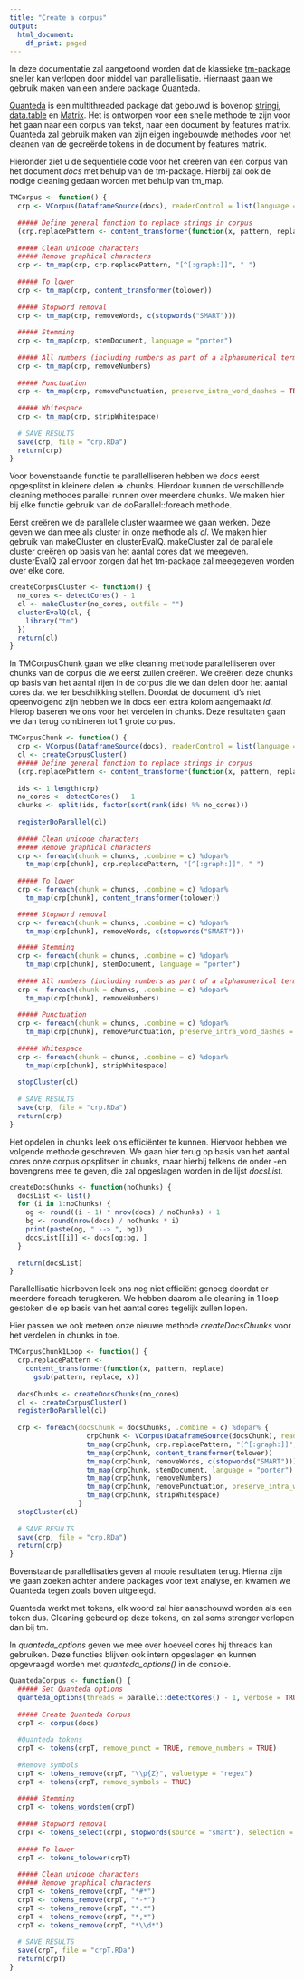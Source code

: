 ```yaml
---
title: "Create a corpus"
output:
  html_document:
    df_print: paged
---
```


In deze documentatie zal aangetoond worden dat de klassieke [tm-package]() sneller kan verlopen door middel van parallellisatie. Hiernaast gaan we gebruik maken van een andere package [Quanteda](https://cran.r-project.org/web/packages/quanteda/quanteda.pdf). 

[Quanteda](https://cran.r-project.org/web/packages/quanteda/quanteda.pdf) is een multithreaded package dat gebouwd is bovenop [stringi](), [data.table]() en [Matrix]().
Het is ontworpen voor een snelle methode te zijn voor het gaan naar een corpus van tekst, naar een document by features matrix.
Quanteda zal gebruik maken van zijn eigen ingebouwde methodes voor het cleanen van de gecreërde tokens in de document by features matrix.

Hieronder ziet u de sequentiele code voor het creëren van een corpus van het document *docs* met behulp van de tm-package.
Hierbij zal ook de nodige cleaning gedaan worden met behulp van tm_map.
```r
TMCorpus <- function() {
  crp <- VCorpus(DataframeSource(docs), readerControl = list(language = "en"))
  
  ##### Define general function to replace strings in corpus
  (crp.replacePattern <- content_transformer(function(x, pattern, replace) gsub(pattern, replace, x)))
  
  ##### Clean unicode characters
  ##### Remove graphical characters
  crp <- tm_map(crp, crp.replacePattern, "[^[:graph:]]", " ")
  
  ##### To lower
  crp <- tm_map(crp, content_transformer(tolower))
  
  ##### Stopword removal
  crp <- tm_map(crp, removeWords, c(stopwords("SMART")))
  
  ##### Stemming
  crp <- tm_map(crp, stemDocument, language = "porter")
  
  ##### All numbers (including numbers as part of a alphanumerical term)
  crp <- tm_map(crp, removeNumbers)
  
  ##### Punctuation
  crp <- tm_map(crp, removePunctuation, preserve_intra_word_dashes = TRUE)
  
  ##### Whitespace
  crp <- tm_map(crp, stripWhitespace)
  
  # SAVE RESULTS
  save(crp, file = "crp.RDa")
  return(crp)
}
```

Voor bovenstaande functie te parallelliseren hebben we *docs* eerst opgesplitst in kleinere delen => chunks.
Hierdoor kunnen de verschillende cleaning methodes parallel runnen over meerdere chunks.
We maken hier bij elke functie gebruik van de doParallel::foreach methode.

Eerst creëren we de parallele cluster waarmee we gaan werken. Deze geven we dan mee als cluster in onze methode als *cl*.
We maken hier gebruik van makeCluster en clusterEvalQ.
makeCluster zal de parallele cluster creëren op basis van het aantal cores dat we meegeven. 
clusterEvalQ zal ervoor zorgen dat het tm-package zal meegegeven worden over elke core.

```r
createCorpusCluster <- function() {
  no_cores <- detectCores() - 1 
  cl <- makeCluster(no_cores, outfile = "")
  clusterEvalQ(cl, {
    library("tm")
  })
  return(cl)
}
```

In TMCorpusChunk gaan we elke cleaning methode parallelliseren over chunks van de corpus die we eerst zullen creëren.
We creëren deze chunks op basis van het aantal rijen in de corpus die we dan delen door het aantal cores dat we ter beschikking stellen.
Doordat de document id's niet opeenvolgend zijn hebben we in docs een extra kolom aangemaakt *id*. Hierop baseren we ons voor het verdelen in chunks.
Deze resultaten gaan we dan terug combineren tot 1 grote corpus.
```r
TMCorpusChunk <- function() {
  crp <- VCorpus(DataframeSource(docs), readerControl = list(language = "en"))
  cl <- createCorpusCluster()
  ##### Define general function to replace strings in corpus
  (crp.replacePattern <- content_transformer(function(x, pattern, replace) gsub(pattern, replace, x)))
  
  ids <- 1:length(crp)
  no_cores <- detectCores() - 1
  chunks <- split(ids, factor(sort(rank(ids) %% no_cores)))
  
  registerDoParallel(cl)
  
  ##### Clean unicode characters
  ##### Remove graphical characters
  crp <- foreach(chunk = chunks, .combine = c) %dopar% 
    tm_map(crp[chunk], crp.replacePattern, "[^[:graph:]]", " ")
  
  ##### To lower
  crp <- foreach(chunk = chunks, .combine = c) %dopar%
    tm_map(crp[chunk], content_transformer(tolower))

  ##### Stopword removal
  crp <- foreach(chunk = chunks, .combine = c) %dopar%
    tm_map(crp[chunk], removeWords, c(stopwords("SMART")))

  ##### Stemming
  crp <- foreach(chunk = chunks, .combine = c) %dopar%
    tm_map(crp[chunk], stemDocument, language = "porter")
  
  ##### All numbers (including numbers as part of a alphanumerical term)
  crp <- foreach(chunk = chunks, .combine = c) %dopar%
    tm_map(crp[chunk], removeNumbers)
  
  ##### Punctuation
  crp <- foreach(chunk = chunks, .combine = c) %dopar%
    tm_map(crp[chunk], removePunctuation, preserve_intra_word_dashes = TRUE)
  
  ##### Whitespace
  crp <- foreach(chunk = chunks, .combine = c) %dopar%
    tm_map(crp[chunk], stripWhitespace)
  
  stopCluster(cl)
  
  # SAVE RESULTS
  save(crp, file = "crp.RDa")
  return(crp)
}

```

Het opdelen in chunks leek ons efficiënter te kunnen. Hiervoor hebben we volgende methode geschreven. We gaan hier terug op basis van het aantal cores onze corpus opsplitsen in chunks, maar hierbij telkens de onder -en bovengrens mee te geven, die zal opgeslagen worden in de lijst *docsList*.
```r
createDocsChunks <- function(noChunks) {
  docsList <- list()
  for (i in 1:noChunks) {
    og <- round((i - 1) * nrow(docs) / noChunks) + 1
    bg <- round(nrow(docs) / noChunks * i)
    print(paste(og, " --> ", bg))
    docsList[[i]] <- docs[og:bg, ]
  }
  
  return(docsList)
}
```

Parallellisatie hierboven leek ons nog niet efficiënt genoeg doordat er meerdere foreach terugkeren. We hebben daarom alle cleaning in 1 loop gestoken die op basis van het aantal cores tegelijk zullen lopen.

Hier passen we ook meteen onze nieuwe methode *createDocsChunks* voor het verdelen in chunks in toe.
```r
TMCorpusChunk1Loop <- function() {
  crp.replacePattern <-
    content_transformer(function(x, pattern, replace)
      gsub(pattern, replace, x))
  
  docsChunks <- createDocsChunks(no_cores)
  cl <- createCorpusCluster()
  registerDoParallel(cl)
  
  crp <- foreach(docsChunk = docsChunks, .combine = c) %dopar% {
                   crpChunk <- VCorpus(DataframeSource(docsChunk), readerControl = list(language = "en"))
                   tm_map(crpChunk, crp.replacePattern, "[^[:graph:]]", " ")
                   tm_map(crpChunk, content_transformer(tolower))
                   tm_map(crpChunk, removeWords, c(stopwords("SMART")))
                   tm_map(crpChunk, stemDocument, language = "porter")
                   tm_map(crpChunk, removeNumbers)
                   tm_map(crpChunk, removePunctuation, preserve_intra_word_dashes = TRUE)
                   tm_map(crpChunk, stripWhitespace)
                 }
  stopCluster(cl)
  
  # SAVE RESULTS
  save(crp, file = "crp.RDa")
  return(crp)
}
```

Bovenstaande parallellisaties geven al mooie resultaten terug. 
Hierna zijn we gaan zoeken achter andere packages voor text analyse, en kwamen we Quanteda tegen zoals boven uitgelegd.

Quanteda werkt met tokens, elk woord zal hier aanschouwd worden als een token dus.
Cleaning gebeurd op deze tokens, en zal soms strenger verlopen dan bij tm.

In *quanteda_options* geven we mee over hoeveel cores hij threads kan gebruiken.
Deze functies blijven ook intern opgeslagen en kunnen opgevraagd worden met *quanteda_options()* in de console.


```r
QuantedaCorpus <- function() {
  ##### Set Quanteda options
  quanteda_options(threads = parallel::detectCores() - 1, verbose = TRUE)
  
  ##### Create Quanteda Corpus
  crpT <- corpus(docs)
  
  #Quanteda tokens
  crpT <- tokens(crpT, remove_punct = TRUE, remove_numbers = TRUE)
  
  #Remove symbols
  crpT <- tokens_remove(crpT, "\\p{Z}", valuetype = "regex")
  crpT <- tokens(crpT, remove_symbols = TRUE)
  
  ##### Stemming
  crpT <- tokens_wordstem(crpT)
  
  ##### Stopword removal
  crpT <- tokens_select(crpT, stopwords(source = "smart"), selection = 'remove')
  
  ##### To lower
  crpT <- tokens_tolower(crpT)
  
  ##### Clean unicode characters
  ##### Remove graphical characters
  crpT <- tokens_remove(crpT, "*#*")
  crpT <- tokens_remove(crpT, "*-*")
  crpT <- tokens_remove(crpT, "*.*")
  crpT <- tokens_remove(crpT, "*,*")
  crpT <- tokens_remove(crpT, "*\\d*")
  
  # SAVE RESULTS
  save(crpT, file = "crpT.RDa")
  return(crpT)
}
```



